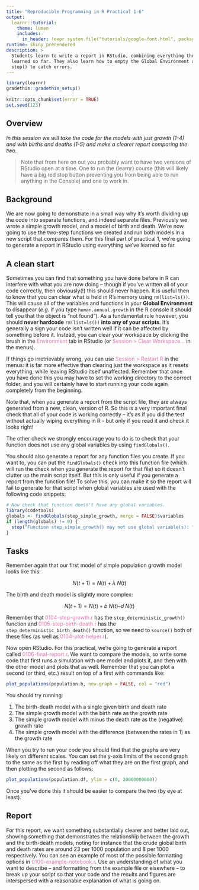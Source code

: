 ```yaml
---
title: "Reproducible Programming in R Practical 1-6"
output: 
  learnr::tutorial:
    theme: lumen
    includes:
      in_header: !expr system.file("tutorials/google-font.html", package = "RPiR")
runtime: shiny_prerendered
description: >
  Students learn to write a report in RStudio, combining everything they have 
  learned so far. They also learn how to empty the Global Environment and use 
  stop() to catch errors.
---
```


```r
library(learnr)
gradethis::gradethis_setup()
 
knitr::opts_chunk$set(error = TRUE)
set.seed(123)
```

## Overview

*In this session we will take the code for the models with just growth (1-4)* 
*and with births and deaths (1-5) and make a clearer report comparing the two.*

> Note that from here on out you probably want to have two versions of RStudio
open at a time. One to run the {learnr} course (this will likely have a big red stop button preventing you from being able to run anything in the Console) and one to work in. 

## Background

We are now going to demonstrate in a small way why it’s worth dividing up the
code into separate functions, and indeed separate files. Previously we wrote a
simple growth model, and a model of birth and death. We’re now going to use the
two-step functions we created and run both models in a new script that compares 
them. For this final part of practical 1, we're going to generate a report in 
RStudio using everything we've learned so far.

## A clean start

Sometimes you can find that something you have done before in R can interfere 
with what you are now doing -- though if you’ve written all of your code 
correctly, then obviously(!) this should never happen. It is useful then
to know that you can clear what is held in R’s memory using `rm(list=ls())`. 
This will cause all of the variables and functions in your 
**Global Environment** to disappear (*e.g.* if you type `human.annual.growth` 
in the R console it should tell you that the object is "not found"). As a 
fundamental rule however, you should **never hardcode** `rm(list=ls())` 
**into any of your scripts**. It’s generally a sign your code isn’t written well 
if it can be affected by something before it. Instead, you can clear your 
workspace by clicking the brush in the 
<span style="color: #de77ae;">Environment</span> tab in RStudio (or 
<span style="color: #de77ae;">Session > Clear Workspace...</span> in the menus). 

If things go irretrievably wrong, you can use 
<span style="color: #de77ae;">Session > Restart R</span> in the menus: it is far 
more effective than clearing just the workspace as it resets everything, while 
leaving RStudio itself unaffected. Remember that once you have done this you may 
have to set the working directory to the correct folder, and you will certainly 
have to start running your code again completely from the beginning.

Note that, when you generate a report from the script file, they are always 
generated from a new, clean, version of R. So this is a very important final 
check that all of your code is working correctly – it’s as if 
you did the test without actually wiping everything in R - but only if you 
read it and check it looks right!

The other check we strongly encourage you to do is to check that your function 
does not use any global variables by using `findGlobals()`.

You should also generate a report for any function files you create. If you want 
to, you can put the `findGlobals()` check into this function file (which will
run the check when you generate the report for that file) so it doesn’t 
clutter up the main script itself. But this is only useful if you generate a 
report from the function file! To solve this, you can make it so the report will 
fail to generate for that script when global variables are used with the 
following code snippets:

```r
# Now check that function doesn't have any global variables.
library(codetools)
globals <- findGlobals(step_simple_growth, merge = FALSE)$variables 
if (length(globals) != 0) {
  stop("Function step_simple_growth() may not use global variable(s): ", globals)
}
```

## Tasks

Remember again that our first model of simple population growth model looks like
this:

$$N(t+1) = N(t) + \lambda\; N(t)$$

The birth and death model is slightly more complex:

$$ N(t+1) = N(t)+ b\; N(t) – d\; N(t)$$

Remember that <span style="color: #de77ae;">0104-step-growth.r</span> has the
`step_deterministic_growth()` function and 
<span style="color: #de77ae;">0105-step-birth-death.r</span> has the 
`step_deterministic_birth_death()` function, so we need to `source()` both of
these files (as well as 
<span style="color: #de77ae;">0104-plot-helper.r</span>).

Now open RStudio. For this practical, we're going to generate a report called 
<span style="color: #de77ae;">0106-final-report.r</span>. We want to compare the
models, so write some code that first runs a simulation with one model and plots 
it, and then with the other model and plots that as well. Remember that you can 
plot a second (or third, etc.) result on top of a first with commands like:

```r
plot_populations(population.b, new.graph = FALSE, col = "red")
```

You should try running:

1. The birth-death model with a single given birth and death rate
2. The simple growth model with the birth rate as the growth rate
3. The simple growth model with minus the death rate as the (negative) growth
rate
4. The simple growth model with the difference (between the rates in 1) as the 
growth rate

When you try to run your code you should find that the graphs are very likely on
different scales. You can set the y-axis limits of the second graph to the same 
as the first by reading off what they are on the first graph, and then plotting
the second as follows:

```r
plot_populations(population.df, ylim = c(0, 20000000000))
```

Once you’ve done this it should be easier to compare the two (by eye at least).

## Report

For this report, we want something substantially clearer and better laid out, 
showing something that demonstrates the relationship between the growth and the
birth-death models, noting for instance that the crude global birth and death 
rates are around 23 per 1000 population and 8 per 1000 respectively. You can see
an example of most of the possible formatting options in 
<span style="color: #de77ae;">0100-example-notebook.r</span>. Use an 
understanding of what you want to describe –
and formatting from the example file or elsewhere – to break up your script so 
that your code and the results and figures are interspersed with a reasonable
explanation of what is going on.
